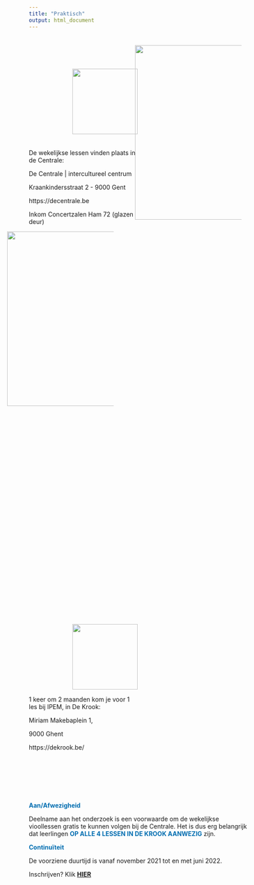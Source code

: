 ```yaml
---
title: "Praktisch"
output: html_document
---
```


<style>
h1 {
  color: #006DB0;
}

navbar-brand {
color:#FFAD01!important;
font-weight: 500;
font-size: 20px;
}

.col2 {
    columns: 2 200px;         
    -webkit-columns: 2 200px;
    -moz-columns: 2 200px;   
  }
</style> 

<div class="col2"> 

<img style="float: center; margin: 60px 200px 20px 100px;" src="DE_CENTRALE.jpg" width="150" />

De wekelijkse lessen vinden plaats in de Centrale:

De Centrale | intercultureel centrum

Kraankindersstraat 2 - 9000 Gent

https://decentrale.be

Inkom Concertzalen
Ham 72 (glazen deur)

<img style="float: right; margin: 0px 50px 500px 0px;" src="Centrale_map.png" width="400" />


<img style="float: center; margin: 0px 0px 0px 100px;" src="logo_UGent.png" width="150" />


1 keer om 2 maanden kom je voor 1 les bij IPEM, in De Krook:


Miriam Makebaplein 1, 

9000 Ghent 

https://dekrook.be/

<img style="float: right; margin: 20px 15px 20px 15px;" src="krook_map.png" width="400" />


</div> 


<span style="color: #006DB0;">**Aan/Afwezigheid**</span>

Deelname aan het onderzoek is een voorwaarde om de wekelijkse vioollessen gratis te kunnen volgen bij de Centrale. Het is dus erg belangrijk dat leerlingen **<span style="color: #006DB0;">OP ALLE 4 LESSEN IN DE KROOK AANWEZIG</span>** zijn.

<span style="color: #006DB0;">**Continuïteit**</span>

De voorziene duurtijd is vanaf november 2021 tot en met juni 2022.



Inschrijven? Klik **[HIER](https://decentrale.be//vioolles)**
